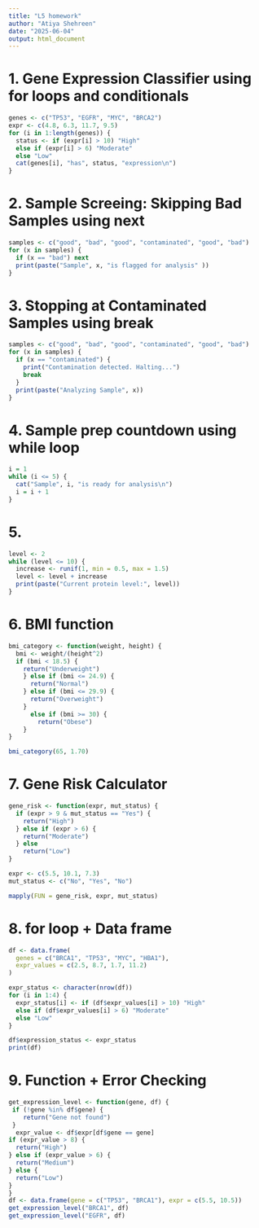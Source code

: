 ---
title: "L5 homework"
author: "Atiya Shehreen"
date: "2025-06-04"
output: html_document
---


# 1. Gene Expression Classifier using for loops and conditionals
```{r}
genes <- c("TP53", "EGFR", "MYC", "BRCA2")
expr <- c(4.8, 6.3, 11.7, 9.5)
for (i in 1:length(genes)) {
  status <- if (expr[i] > 10) "High"
  else if (expr[i] > 6) "Moderate"
  else "Low"
  cat(genes[i], "has", status, "expression\n")
}
```
# 2. Sample Screeing: Skipping Bad Samples using next
```{r}
samples <- c("good", "bad", "good", "contaminated", "good", "bad")
for (x in samples) {
  if (x == "bad") next
  print(paste("Sample", x, "is flagged for analysis" ))
}
```

# 3. Stopping at Contaminated Samples using break
```{r}
samples <- c("good", "bad", "good", "contaminated", "good", "bad")
for (x in samples) {
  if (x == "contaminated") {
    print("Contamination detected. Halting...")
    break
  }
  print(paste("Analyzing Sample", x))
}

```

# 4. Sample prep countdown using while loop
```{r}
i = 1
while (i <= 5) {
  cat("Sample", i, "is ready for analysis\n")
  i = i + 1
}
```
# 5. 
```{r}
level <- 2
while (level <= 10) {
  increase <- runif(1, min = 0.5, max = 1.5)
  level <- level + increase
  print(paste("Current protein level:", level))
}
```

# 6. BMI function
```{r}
bmi_category <- function(weight, height) {
  bmi <- weight/(height^2)
  if (bmi < 18.5) {
    return("Underweight")
    } else if (bmi <= 24.9) {
      return("Normal")
    } else if (bmi <= 29.9) {
      return("Overweight")
    }
      else if (bmi >= 30) {
        return("Obese")
    }
}

bmi_category(65, 1.70)
```


# 7. Gene Risk Calculator
```{r}
gene_risk <- function(expr, mut_status) {
  if (expr > 9 & mut_status == "Yes") {
    return("High")
  } else if (expr > 6) {
    return("Moderate")
  } else 
    return("Low")
}

expr <- c(5.5, 10.1, 7.3)
mut_status <- c("No", "Yes", "No")

mapply(FUN = gene_risk, expr, mut_status)
```

# 8. for loop + Data frame
```{r}
df <- data.frame(
  genes = c("BRCA1", "TP53", "MYC", "HBA1"),
  expr_values = c(2.5, 8.7, 1.7, 11.2)
)

expr_status <- character(nrow(df))
for (i in 1:4) {
  expr_status[i] <- if (df$expr_values[i] > 10) "High"
  else if (df$expr_values[i] > 6) "Moderate"
  else "Low"
}

df$expression_status <- expr_status
print(df)
```

# 9. Function + Error Checking
```{r}
get_expression_level <- function(gene, df) {
 if (!gene %in% df$gene) {
    return("Gene not found")
 }
  expr_value <- df$expr[df$gene == gene]
if (expr_value > 8) {
  return("High")
} else if (expr_value > 6) {
  return("Medium")
} else {
  return("Low")
}
}
df <- data.frame(gene = c("TP53", "BRCA1"), expr = c(5.5, 10.5))
get_expression_level("BRCA1", df)
get_expression_level("EGFR", df)
```

